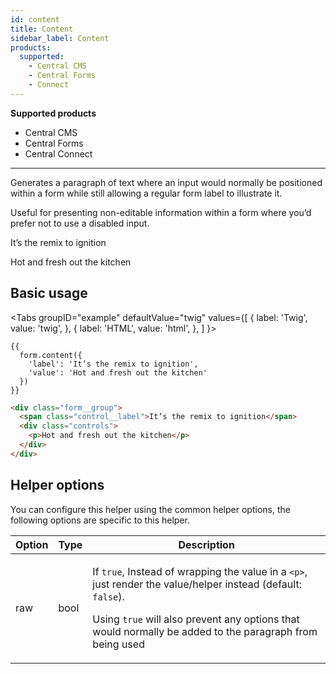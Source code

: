 ```yaml
---
id: content
title: Content
sidebar_label: Content
products:
  supported:
    - Central CMS
    - Central Forms
    - Connect
---
```


<div className="product-support">
  <strong>Supported products</strong>
  <ul>
    <li className="product-support--supported"><FontAwesomeIcon icon="fa-solid fa-check-circle" /> Central CMS</li>
    <li className="product-support--supported"><FontAwesomeIcon icon="fa-solid fa-check-circle" /> Central Forms</li>
    <li className="product-support--supported"><FontAwesomeIcon icon="fa-solid fa-check-circle" /> Central Connect</li>
  </ul>
</div>

----

Generates a paragraph of text where an input would normally be positioned within a form while still allowing a regular form label to illustrate it.

Useful for presenting non-editable information within a form where you’d prefer not to use a disabled input.

<div className="d-example">
  <div className="form__group">
    <span className="control__label">It’s the remix to ignition</span>
    <div className="controls">
      <p>Hot and fresh out the kitchen</p>
    </div>
  </div>
</div>

## Basic usage

<Tabs
  groupID="example"
  defaultValue="twig"
  values={[
    { label: 'Twig', value: 'twig', },
    { label: 'HTML', value: 'html', },
  ]
}>
<TabItem value="twig">

```twig
{{
  form.content({
    'label': 'It’s the remix to ignition',
    'value': 'Hot and fresh out the kitchen'
  })
}}
```

</TabItem>
<TabItem value="html">

```html
<div class="form__group">
  <span class="control__label">It’s the remix to ignition</span>
  <div class="controls">
    <p>Hot and fresh out the kitchen</p>
  </div>
</div>
```

</TabItem>
</Tabs>

## Helper options

You can configure this helper using the common helper options, the following options are specific to this helper.

| Option | Type | Description |
| ------ | ---- | ----------- |
| raw | bool | <p>If `true`, Instead of wrapping the value in a `<p>`, just render the value/helper instead (default: `false`).</p><p>Using `true` will also prevent any options that would normally be added to the paragraph from being used</p> |
